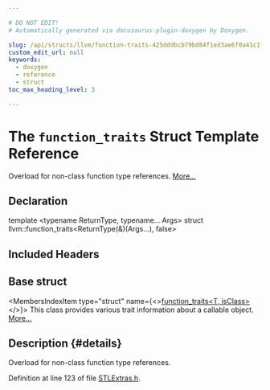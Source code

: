 ```yaml
---

# DO NOT EDIT!
# Automatically generated via docusaurus-plugin-doxygen by Doxygen.

slug: /api/structs/llvm/function-traits-425dddbcb79bd84f1ed3ae6f0a41c1f9
custom_edit_url: null
keywords:
  - doxygen
  - reference
  - struct
toc_max_heading_level: 3

---
```





# The `function_traits` Struct Template Reference

<DoxygenPage pluginConfig={pluginConfig}>

Overload for non-class function type references. <a href="#details">More...</a>

## Declaration

<CodeBlock>template &lt;typename ReturnType, typename... Args&gt;
struct llvm::function_traits&lt;ReturnType(&amp;)(Args...), false&gt;</CodeBlock>

## Included Headers

<IncludesList>
<IncludesListItem
  filePath="llvm/ADT/STLExtras.h"
  permalink="/docs/api/files/include/include/llvm/include/llvm/adt/stlextras-h"
  isLocal="true" />
</IncludesList>

## Base struct

<MembersIndex>

<MembersIndexItem
  type="struct"
  name={<><a href="/docs/api/structs/llvm/function-traits">function&#95;traits&lt;T, isClass&gt;</a></>}>
This class provides various trait information about a callable object. <a href="/docs/api/structs/llvm/function-traits/#details">More...</a>
</MembersIndexItem>

</MembersIndex>

## Description {#details}

Overload for non-class function type references.

Definition at line 123 of file <a href="/docs/api/files/include/include/llvm/include/llvm/adt/stlextras-h">STLExtras.h</a>.

</DoxygenPage>
